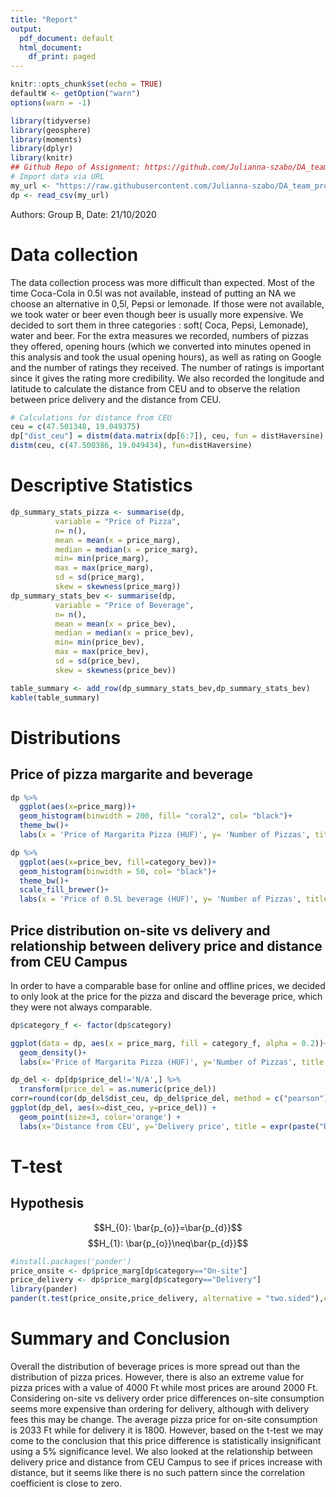 ```yaml
---
title: "Report"
output:
  pdf_document: default
  html_document:
    df_print: paged
---
```


```r
knitr::opts_chunk$set(echo = TRUE)
defaultW <- getOption("warn") 
options(warn = -1)
```

```r
library(tidyverse)
library(geosphere)
library(moments)
library(dplyr)
library(knitr)
## Github Repo of Assignment: https://github.com/Julianna-szabo/DA_team_project
# Import data via URL
my_url <- "https://raw.githubusercontent.com/Julianna-szabo/DA_team_project/master/data/raw/dp.csv"
dp <- read_csv(my_url)
```
Authors: Group B,
Date: 21/10/2020

# Data collection

The data collection process was more difficult than expected. Most of the time Coca-Cola in 0.5l was not available, instead of putting an NA we choose an alternative in 0,5l, Pepsi or lemonade. If those were not available, we took water or beer even though beer is usually more expensive. We decided to sort them in three categories : soft( Coca, Pepsi, Lemonade), water and beer. For the extra measures we recorded, numbers of pizzas they offered, opening hours (which we converted into minutes opened in this analysis and took the usual opening hours), as well as rating on Google and the number of ratings they received. The number of ratings is important since it gives the rating more credibility. We also recorded the longitude and latitude to calculate the distance from CEU and to observe the relation between price delivery and the distance from CEU.


```r
# Calculations for distance from CEU
ceu = c(47.501348, 19.049375)
dp["dist_ceu"] = distm(data.matrix(dp[6:7]), ceu, fun = distHaversine)
distm(ceu, c(47.500386, 19.049434), fun=distHaversine)

```

# Descriptive Statistics

```r
dp_summary_stats_pizza <- summarise(dp,
          variable = "Price of Pizza",
          n= n(),
          mean = mean(x = price_marg),
          median = median(x = price_marg),
          min= min(price_marg),
          max = max(price_marg),
          sd = sd(price_marg),
          skew = skewness(price_marg))
dp_summary_stats_bev <- summarise(dp,
          variable = "Price of Beverage",
          n= n(),
          mean = mean(x = price_bev),
          median = median(x = price_bev),
          min= min(price_bev),
          max = max(price_bev),
          sd = sd(price_bev),
          skew = skewness(price_bev))

table_summary <- add_row(dp_summary_stats_bev,dp_summary_stats_bev)
kable(table_summary)
```

# Distributions
## Price of pizza margarite and beverage

```r
dp %>% 
  ggplot(aes(x=price_marg))+
  geom_histogram(binwidth = 200, fill= "coral2", col= "black")+
  theme_bw()+
  labs(x = 'Price of Margarita Pizza (HUF)', y= 'Number of Pizzas', title = "Distribution of Price for Pizza")

dp %>% 
  ggplot(aes(x=price_bev, fill=category_bev))+
  geom_histogram(binwidth = 50, col= "black")+
  theme_bw()+
  scale_fill_brewer()+
  labs(x = 'Price of 0.5L beverage (HUF)', y= 'Number of Pizzas', title = "Distribution of Price for Beverage by category")
```

## Price distribution on-site vs delivery and relationship between delivery price and distance from CEU Campus

In order to have a comparable base for online and offline prices, we decided to only look at the price for the pizza and discard the beverage price, which they were not always comparable.

```r
dp$category_f <- factor(dp$category)

ggplot(data = dp, aes(x = price_marg, fill = category_f, alpha = 0.2))+
  geom_density()+
  labs(x='Price of Margarita Pizza (HUF)', y='Number of Pizzas', title = "Distribution of Price for On-site and Delivery", fill= 'category')

dp_del <- dp[dp$price_del!='N/A',] %>% 
  transform(price_del = as.numeric(price_del))
corr=round(cor(dp_del$dist_ceu, dp_del$price_del, method = c("pearson")),4)
ggplot(dp_del, aes(x=dist_ceu, y=price_del)) +
  geom_point(size=3, color='orange') +
  labs(x='Distance from CEU', y='Delivery price', title = expr(paste("Relationship between delivery price and distance from CEU Campus, ", rho, "=",!!corr)))

```

# T-test
## Hypothesis
$$H_{0}: \bar{p_{o}}=\bar{p_{d}}$$
$$H_{1}: \bar{p_{o}}\neq\bar{p_{d}}$$

```r
#install.packages('pander')
price_onsite <- dp$price_marg[dp$category=="On-site"]
price_delivery <- dp$price_marg[dp$category=="Delivery"]
library(pander)
pander(t.test(price_onsite,price_delivery, alternative = "two.sided"),conf.int =TRUE)
```

# Summary and Conclusion

Overall the distribution of beverage prices is more spread out than the distribution of pizza prices. However, there is also an extreme value for pizza prices with a value of 4000 Ft while most prices are around 2000 Ft. Considering on-site vs delivery order price differences on-site consumption seems more expensive than ordering for delivery, although with delivery fees this may be change. The average pizza price for on-site consumption is 2033 Ft while for delivery it is 1800. However, based on the t-test we may come to the conclusion that this price difference is statistically insignificant using a 5% significance level. We also looked at the relationship between delivery price and distance from CEU Campus to see if prices increase with distance, but it seems like there is no such pattern since the correlation coefficient is close to zero.